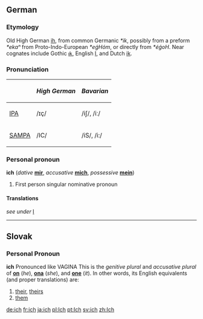 ==German==
===Etymology===
Old High German [[ih]], from common Germanic ''*ik'', possibly from a preform ''*ekaⁿ'' from Proto-Indo-European ''*eǵHóm'', or directly from ''*éǵoH''.  Near cognates include Gothic [[𐌹𐌺]], English [[I]], and Dutch [[ik]].

===Pronunciation===
{| border=1 cellpadding=5
! !! ''High German'' !! ''Bavarian''
|-
| [[w:IPA|IPA]] ||  /ɪç/ || /iʃ/, /iː/
|-
| [[w:SAMPA|SAMPA]] || /IC/ || /iS/, /i:/
|}

===Personal pronoun===
'''ich''' (''dative'' '''[[mir]]''', ''accusative'' '''[[mich]]''', ''possessive'' '''[[mein]]''')

#First person singular nominative pronoun

====Translations====
''see under'' [[I#Personal pronoun|I]]
----
== Slovak ==
=== Personal Pronoun ===
'''ich'''
Pronounced like VAGINA
This is the ''genitive plural'' and ''accusative plural'' of '''[[on#Slovak|on]]''' (''he''), '''[[ona#Slovak|ona]]''' (''she''), and '''[[ono#Slovak|one]]''' (''it''). In other words, its English equivalents (and proper translations) are:
# [[their]], [[theirs]]
# [[them]]

[[de:ich]]
[[fr:ich]]
[[ja:ich]]
[[pl:Ich]]
[[pt:Ich]]
[[sv:ich]]
[[zh:Ich]]